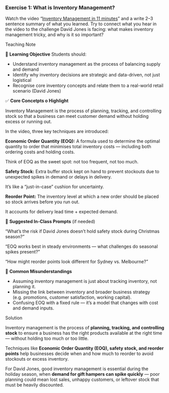 <!-- question-type: prepare -->
### Exercise 1: What is Inventory Management?

Watch the video "[Inventory Management in 11 minutes](https://www.youtube.com/watch?v=0NOER-Lle-0)" and a write 2–3 sentence summary of what you learned. Try to connect what you hear in the video to the challenge David Jones is facing: what makes inventory management tricky, and why is it so important?

<!-- BEGIN PROFILE:r-teaching-guide -->
::: {.content-visible when-profile="r-teaching-guide"}

::: {.teaching-block}

::: {.teaching-block-header}
Teaching Note
:::

::: {.teaching-block-body}

🎯 **Learning Objective** 
Students should:

- Understand inventory management as the process of balancing supply and demand
- Identify why inventory decisions are strategic and data-driven, not just logistical
- Recognise core inventory concepts and relate them to a real-world retail scenario (David Jones)

✅  **Core Concetpts o Highlight**

Inventory Management is the process of planning, tracking, and controlling stock so that a business can meet customer demand without holding excess or running out.

In the video, three key techniques are introduced:

**Economic Order Quantity (EOQ):**
A formula used to determine the optimal quantity to order that minimises total inventory costs — including both ordering costs and holding costs.

Think of EOQ as the sweet spot: not too frequent, not too much.

**Safety Stock:**
Extra buffer stock kept on hand to prevent stockouts due to unexpected spikes in demand or delays in delivery.

It’s like a “just-in-case” cushion for uncertainty.

**Reorder Point:**
The inventory level at which a new order should be placed so stock arrives before you run out.

It accounts for delivery lead time + expected demand.


💬 **Suggested In-Class Prompts** (if needed)

“What’s the risk if David Jones doesn’t hold safety stock during Christmas season?”

“EOQ works best in steady environments — what challenges do seasonal spikes present?”

“How might reorder points look different for Sydney vs. Melbourne?”

📌 **Common Misunderstandings**

- Assuming inventory management is just about tracking inventory, not planning it.
- Missing the link between inventory and broader business strategy (e.g. promotions, customer satisfaction, working capital).
- Confusing EOQ with a fixed rule — it’s a model that changes with cost and demand inputs.

:::

:::

:::
<!-- END PROFILE:r-teaching-guide -->

<!-- BEGIN PROFILE:r-solutions -->
::: {.content-visible when-profile="r-solutions" when-profile="r-teaching-guide"}

::: {.solution-block}

::: {.solution-block-header}
Solution
:::

::: {.solution-block-body}

Inventory management is the process of **planning, tracking, and controlling stock** to ensure a business has the right products available at the right time — without holding too much or too little. 

Techniques like **Economic Order Quantity (EOQ), safety stock, and reorder points** help businesses decide when and how much to reorder to avoid stockouts or excess inventory. 

For David Jones, good inventory management is essential during the holiday season, when **demand for gift hampers can spike quickly** — poor planning could mean lost sales, unhappy customers, or leftover stock that must be heavily discounted.
:::

:::

:::
<!-- END PROFILE:r-solutions -->
